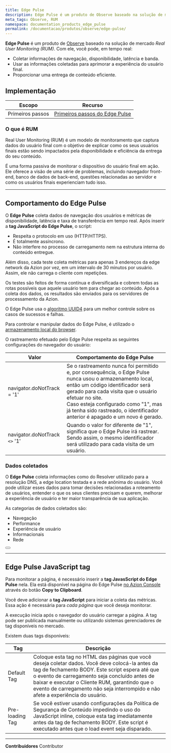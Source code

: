 ```yaml
---
title: Edge Pulse
description: Edge Pulse é um produto de Observe baseado na solução de mercado Real User Monitor (RUM).
meta_tags: Observe, RUM
namespace: documentation_products_edge_pulse
permalink: /documentacao/produtos/observe/edge-pulse/
---
```



**Edge Pulse** é um produto de [Observe](/pt-br/documentacao/produtos/observe/) baseado na solução de mercado *Real User Monitoring (RUM)*. Com ele, você pode, em tempo real:

- Coletar informações de navegação, disponibilidade, latência e banda.
- Usar as informações coletadas para aprimorar a experiência do usuário final.
- Proporcionar uma entrega de conteúdo eficiente.

## Implementação

| Escopo | Recurso |
| ------ | ------ |
| Primeiros passos | [Primeiros passos do Edge Pulse](/pt-br/documentacao/produtos/observe/edge-pulse/primeiros-passos/) |

### O que é RUM

Real User Monitoring (RUM) é um modelo de monitoramento que captura dados do usuário final com o objetivo de explicar como os seus usuários finais estão sendo impactados pela disponibilidade e eficiência da entrega do seu conteúdo.

É uma forma passiva de monitorar o dispositivo do usuário final em ação. Ele oferece a visão de uma série de problemas, incluindo navegador front-end, banco de dados de back-end, questões relacionadas ao servidor e como os usuários finais experienciam tudo isso.

---

## Comportamento do Edge Pulse

O **Edge Pulse** coleta dados de navegação dos usuários e métricas de disponibilidade, latência e taxa de transferência em tempo real. Após inserir a **tag JavaScript do Edge Pulse**, o script:

- Respeita o protocolo em uso (HTTP/HTTPS).
- É totalmente assíncrono.
- Não interfere no processo de carregamento nem na estrutura interna do conteúdo entregue.

Além disso, cada teste coleta métricas para apenas 3 endereços da edge network da Azion por vez, em um intervalo de 30 minutos por usuário. Assim, ele não carrega o cliente com repetições.

Os testes são feitos de forma contínua e diversificada e cobrem todas as rotas possíveis que aquele usuário tem para chegar ao conteúdo. Após a coleta dos dados, os resultados são enviados para os servidores de processamento da Azion.

O Edge Pulse usa o [algoritmo UUID4](https://en.wikipedia.org/wiki/Universally_unique_identifier) para um melhor controle sobre os casos de sucessos e falhas.

Para controlar e manipular dados do Edge Pulse, é utilizado o [armazenamento local do browser](https://developer.mozilla.org/pt-BR/docs/Web/API/Window/Window.localStorage).

O rastreamento efetuado pelo Edge Pulse respeita as seguintes configurações do navegador do usuário:

| Valor | Comportamento do Edge Pulse |
| ----- | --------------------------- |
| navigator.doNotTrack = '1' | Se o rastreamento nunca foi permitido e, por consequência, o Edge Pulse nunca usou o armazenamento local, então um código identificador será gerado para cada visita que o usuário efetuar no site.<br /> Caso esteja configurado como "1", mas já tenha sido rastreado, o identificador anterior é apagado e um novo é gerado. |
| navigator.doNotTrack `<>` '1' | Quando o valor for diferente de "1", significa que o Edge Pulse irá rastrear. Sendo assim, o mesmo identificador será utilizado para cada visita de um usuário. |

### Dados coletados

O **Edge Pulse** coleta informações como do Resolver utilizado para a resolução DNS, a edge location testada e a rede anônima do usuário. Você pode utilizar esses dados para tomar decisões relacionadas a roteamento de usuários, entender o que os seus clientes precisam e querem, melhorar a experiência de usuário e ter maior transparência de sua aplicação.

As categorias de dados coletados são:

- Navegação
- Performance
- Experiência de usuário
- Informacionais
- Rede


<Button href="/pt-br/documentacao/produtos/observe/real-time-events/" text="explorar via Real-Time Events"></Button>

---

## Edge Pulse JavaScript tag

Para monitorar a página, é necessário inserir a **tag JavasScript do Edge Pulse** nela. Ela está disponível na página do Edge Pulse [no Azion Console](https://console.azion.com/) através do botão **Copy to Clipboard**.

Você deve adicionar a **tag JavaScript** para iniciar a coleta das métricas. Essa ação é necessária para *cada página* que você deseja monitorar.

A execução inicia após o navegador do usuário carregar a página. A tag pode ser publicada manualmente ou utilizando sistemas gerenciadores de tag disponíveis no mercado.

Existem duas tags disponíveis:

| Tag | Descrição |
| --- | --------- |
| Default Tag | Coloque esta tag no HTML das páginas que você deseja coletar dados. Você deve colocá-la antes da tag de fechamento BODY. Este script espera até que o evento de carregamento seja concluído antes de baixar e executar o Cliente RUM, garantindo que o evento de carregamento não seja interrompido e não afete a experiência do usuário. |
| Pre-loading Tag | Se você estiver usando configurações da Política de Segurança de Conteúdo impedindo o uso do JavaScript inline, coloque esta tag imediatamente antes da tag de fechamento BODY. Este script é executado antes que o load event seja disparado. |



---


**Contribuidores** <ContributorList>Contributor</ContributorList>
